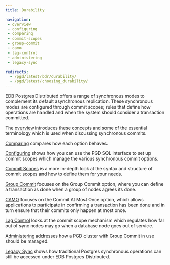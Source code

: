 ```yaml
---
title: Durability

navigation:
 - overview
 - configuring
 - comparing
 - commit-scopes
 - group-commit
 - camo
 - lag-control
 - administering
 - legacy-sync

redirects:
  - /pgd/latest/bdr/durability/
  - /pgd/latest/choosing_durability/
---
```


EDB Postgres Distributed offers a range of synchronous modes to complement its
default asynchronous replication. These synchronous modes are configured through
commit scopes; rules that define how operations are handled and when the system
should consider a transaction committed. 

The [overview](overview) introduces these concepts and some of the essential 
terminology which is used when discussing synchronous commits.

[Comparing](comparing) compares how each option behaves.

[Configuring](configuring) shows how you can use the PGD SQL interface to set up
commit scopes which manage the various synchronous commit options.

[Commit Scopes](commit-scopes) is a more in-depth look at the syntax and structure
of commit scopes and how to define them for your needs.

[Group Commit](group-commit) focuses on the Group Commit option, where you can
define a transaction as done when a group of nodes agrees its done.

[CAMO](camo) focuses on the Commit At Most Once option, which allows applications
to participate in confirming a transaction has been done and in turn ensure that
their commits only happen at most once.

[Lag Control](lag-control) looks at the commit scope mechanism which regulates how
far out of sync nodes may go when a database node goes out of service.

[Administering](administering) addresses how a PGD cluster with Group Commit
in use should be managed.

[Legacy Sync](legacy-sync) shows how traditional Postgres synchronous operations
can still be accessed under EDB Postgres Distributed.



<!---


## Internal timing of operations

For a better understanding of how the different modes work, it's
helpful to realize PSR and PGD apply transactions
differently.

With physical streaming replication, the order of operations is:

-   Origin flushes a commit record to WAL, making the transaction
    visible locally.
-   Peer node receives changes and issues a write.
-   Peer flushes the received changes to disk.
-   Peer applies changes, making the transaction visible locally.

With PGD, the order of operations is different:

-   Origin flushes a commit record to WAL, making the transaction
    visible locally.
-   Peer node receives changes into its apply queue in memory.
-   Peer applies changes, making the transaction visible locally.
-   Peer persists the transaction by flushing to disk.

For Group Commit, CAMO, and Eager, the origin node waits for
a certain number of confirmations prior to making the transaction
visible locally. The order of operations is:

-   Origin flushes a prepare or precommit record to WAL.
-   Peer node receives changes into its apply queue in memory.
-   Peer applies changes, making the transaction visible locally.
-   Peer persists the transaction by flushing to disk.
-   Origin commits and makes the transaction visible locally.

The following table summarizes the differences.

| Variant          | Order of apply vs persist | Replication before or after commit |
|:-----------------|:-------------------------:|:----------------------------------:|
| PGD Async        |        apply first        |  after WAL flush of commit record  |
| PGD Lag Control  |        apply first        |  after WAL flush of commit record  |
| PGD Group Commit |        apply first        |      before COMMIT on origin       |
| PGD CAMO         |        apply first        |      before COMMIT on origin       |


--->